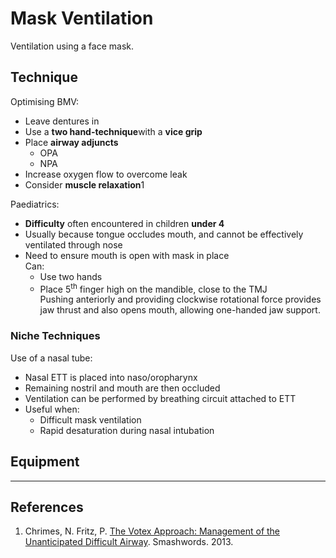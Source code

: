 # Mask Ventilation


Ventilation using a face mask.


## Technique

Optimising BMV:

* Leave dentures in
* Use a **two hand-technique**with a **vice grip**
* Place **airway adjuncts**
	* OPA
	* NPA
* Increase oxygen flow to overcome leak
* Consider **muscle relaxation**1



Paediatrics:

* **Difficulty** often encountered in children **under 4**
* Usually because tongue occludes mouth, and cannot be effectively ventilated through nose
* Need to ensure mouth is open with mask in place  
Can:
	* Use two hands
	* Place 5<sup>th</sup> finger high on the mandible, close to the TMJ  
	Pushing anteriorly and providing clockwise rotational force provides jaw thrust and also opens mouth, allowing one-handed jaw support.

### Niche Techniques

Use of a nasal tube:

* Nasal ETT is placed into naso/oropharynx
* Remaining nostril and mouth are then occluded
* Ventilation can be performed by breathing circuit attached to ETT
* Useful when:
	* Difficult mask ventilation
	* Rapid desaturation during nasal intubation


## Equipment



---

## References

1. Chrimes, N. Fritz, P. [The Votex Approach: Management of the Unanticipated Difficult Airway](https://www.smashwords.com/books/view/277513). Smashwords. 2013.